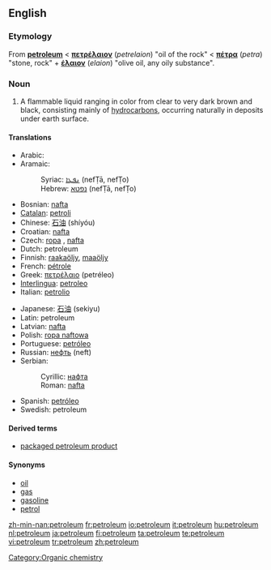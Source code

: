 ==English==

{{wikipedia}}

===Etymology===
From {{ML.}} '''[[#Latin|petroleum]]''' < {{Gr.}} '''[[πετρέλαιον]]''' (''petrelaion'') "oil of the rock" < {{AGr.}} '''[[πέτρα]]''' (''petra'') "stone, rock" + '''[[έλαιον]]''' (''elaion'') "olive oil, any oily substance".

===Noun===
{{en-noun|pl='''[[petroleums]]''' ''or, rarely,'' '''[[petrolea]]'''}}

# A flammable liquid ranging in color from clear to very dark brown and black, consisting mainly of [[hydrocarbon]]s, occurring naturally in deposits under earth surface.

====Translations====
{{trans-top|the flammable liquid mixture of hydrocarbons}}
* Arabic: {{Arab|[[نفط]]}} {{IPAchar|(nafʈ)}} {{m}}
* Aramaic:
*: Syriac: [[ܢܦܛܐ]] (nefṬā, nefṬo) {{m}}
*: Hebrew: [[נפטא]] (nefṬā, nefṬo) {{m}}
* Bosnian: [[nafta]] {{f}}
* [[Catalan]]: [[petroli]]
* Chinese: [[石油]] (shíyóu)
* Croatian: [[nafta]] {{f}}
* Czech: [[ropa]] {{f}}, [[nafta]] {{f}}
* Dutch: petroleum {{m}}
* Finnish: [[raakaöljy]], [[maaöljy]]
* French: [[pétrole]] {{m}}
* Greek: [[πετρέλαιο]] (petréleo)
* [[Interlingua]]: [[petroleo]]
* Italian: [[petrolio]] {{m}}
{{trans-mid}}
* Japanese: [[石油]] (sekiyu)
* Latin: petroleum
* Latvian: [[nafta]] {{f}}
* Polish: [[ropa naftowa]] {{f}}
* Portuguese: [[petróleo]] {{m}}
* Russian: [[нефть]] (neft) {{f}}
* Serbian:
*: Cyrillic: [[нафта]] {{f}}
*: Roman: [[nafta#Serbian|nafta]] {{f}}
* Spanish: [[petróleo]] {{m}}
* Swedish: petroleum {{n}}
{{trans-bottom}}

====Derived terms====
* [[packaged petroleum product]]

====Synonyms====
* [[oil]]
* [[gas]]
* [[gasoline]]
* [[petrol]]

[[Category:Organic chemistry]]

[[zh-min-nan:petroleum]]
[[fr:petroleum]]
[[io:petroleum]]
[[it:petroleum]]
[[hu:petroleum]]
[[nl:petroleum]]
[[ja:petroleum]]
[[fi:petroleum]]
[[ta:petroleum]]
[[te:petroleum]]
[[vi:petroleum]]
[[tr:petroleum]]
[[zh:petroleum]]